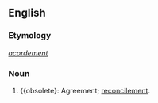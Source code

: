 ==English==

===Etymology===
{{etyl|fro}} ''[[acordement]]''

===Noun===
{{en-noun}}

# {{obsolete}: Agreement; [[reconcilement]].